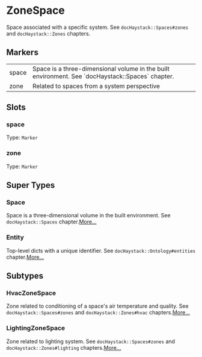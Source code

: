 # ZoneSpace
Space associated with a specific system.
See `docHaystack::Spaces#zones` and `docHaystack::Zones` chapters.
## Markers
<table>
<tbody>
<tr>
<td className='p-2 align-top'><span className='bg-sky-200 rounded-md px-3 py-1 text-sky-700 block font-semibold text-center text-sm'>space </span></td>
<td className='p-2 align-top'>Space is a three-dimensional volume in the built environment. See `docHaystack::Spaces` chapter.</td>
</tr>
<tr>
<td className='p-2 align-top'><span className='bg-sky-200 rounded-md px-3 py-1 text-sky-700 block font-semibold text-center text-sm'>zone </span></td>
<td className='p-2 align-top'>Related to spaces from a system perspective</td>
</tr>
</tbody>
</table>

## Slots

### space
Type: `Marker`

### zone
Type: `Marker`



## Super Types
### Space
Space is a three-dimensional volume in the built environment.
See `docHaystack::Spaces` chapter.[More...](./Space)

### Entity
Top-level dicts with a unique identifier.
See `docHaystack::Ontology#entities` chapter.[More...](./Entity)


## Subtypes
### HvacZoneSpace
Zone related to conditioning of a space&#39;s air temperature and quality.
See `docHaystack::Spaces#zones` and `docHaystack::Zones#hvac` chapters.[More...](./HvacZoneSpace)
### LightingZoneSpace
Zone related to lighting system.
See `docHaystack::Spaces#zones` and `docHaystack::Zones#lighting` chapters.[More...](./LightingZoneSpace)
